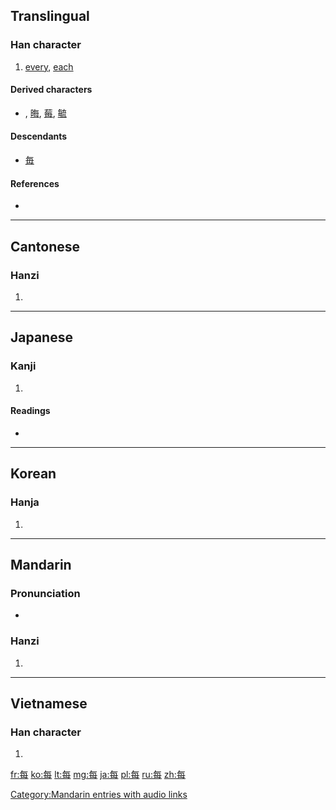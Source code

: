 {{also|毎}}
{{also|毎#Derived characters}}
==Translingual==

===Han character===
{{Han char|rn=80|rad=毋|as=03|sn=7|four=8050<sub>7</sub>|canj=人田卜戈 (OWYI)}}

# [[every]], [[each]]

====Derived characters====
* {{term|海|sc=Hani}} {{qualifier|in Chinese form}}, [[晦]], [[莓]], [[毓]]

====Descendants====
* [[毎]]

====References====
* {{Han ref|kx=0589.020|dkj=16725|dj=0981.030|hdz=42381.020|uh=6BCF|ud=27599|bh=A843|bd=43075}}

----

==Cantonese==

===Hanzi===
{{yue-hanzi|jyut=|y=mui5}}

# {{defn|lang=yue|sort=毋03}}

----

==Japanese==

===Kanji===
{{ja-kanji|grade=|rs=毋03}}

# {{defn|lang=ja|sort=毋03}}

====Readings====
* {{ja-readings|on=[[まい]] (mai), [[ばい]] (bai)|kun=[[つね]] (tsune)}}

----

==Korean==

===Hanja===
{{ko-hanja|hangeul=매|eumhun=|rv=mae|mr=mae|y=may}}

# {{defn|lang=ko|sort=毋03}}

----

==Mandarin==

===Pronunciation===
* {{audio|zh-měi.ogg|audio}}

===Hanzi===
{{cmn-hanzi|pin=[[měi]] ([[mei3]])|wg=mei<sup>3</sup>}}

# {{defn|lang=cmn|sort=毋03}}

[[Category:Mandarin entries with audio links]]

----

==Vietnamese==

===Han character===
{{vi-hantu|mọi, mỗi|rs=毋03}}

# {{defn|lang=vi|sort=毋03}}

[[fr:每]]
[[ko:每]]
[[lt:每]]
[[mg:每]]
[[ja:每]]
[[pl:每]]
[[ru:每]]
[[zh:每]]